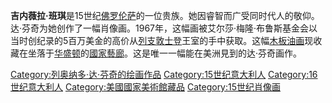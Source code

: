 {{unreferenced|time=2014-07-20T23:25:40+00:00}}
{{Infobox Artwork
| image_file=Leonardo da Vinci - Ginevra de' Benci - Google Art Project.jpg
| title=吉內薇拉‧班琪
| artist=[[達芬奇|列奥纳多‧达‧芬奇]]
| year=大约 1474–8
| type=木板油画
| height_metric=38.1
| width_metric=37
| metric_unit=cm
| museum=美国国家艺术馆
}}
'''吉内薇拉‧班琪'''是15世纪[[佛罗伦萨|佛罗伦萨]]的一位贵族。她因睿智而广受同时代人的敬仰。达‧芬奇为她创作了一幅肖像画。1967年，这幅画被艾尔莎‧梅隆‧布鲁斯基金会以当时创纪录的5百万美金的高价从[[列支敦士登|列支敦士登]]王室的手中获取。这幅[[木板油画|木板油画]]现收藏在坐落于[[华盛顿|华盛顿]]的[[國家藝廊|國家藝廊]]。这是唯一一幅能在美洲見到的达‧芬奇画作。
{{列奧納多·達·芬奇}}
{{Authority control}}
[[Category:列奥纳多·达·芬奇的绘画作品|Category:列奥纳多·达·芬奇的绘画作品]]
[[Category:15世纪意大利人|Category:15世纪意大利人]]
[[Category:16世纪意大利人|Category:16世纪意大利人]]
[[Category:美國國家美術館藏品|Category:美國國家美術館藏品]]
[[Category:15世纪肖像画|Category:15世纪肖像画]]
